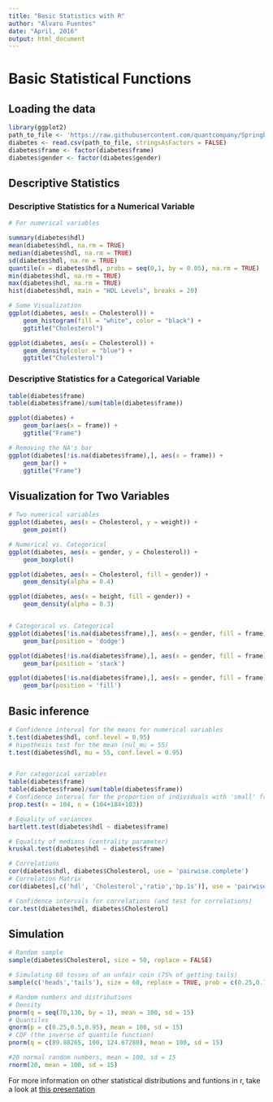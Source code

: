 ---
title: "Basic Statistics with R"
author: "Alvaro Fuentes"
date: "April, 2016"
output: html_document
---

# Basic Statistical Functions

## Loading the data
```{r, warning= FALSE}
library(ggplot2)
path_to_file <- 'https://raw.githubusercontent.com/quantcompany/Springboard_FDS/master/DiabetesR.csv'
diabetes <- read.csv(path_to_file, stringsAsFactors = FALSE)
diabetes$frame <- factor(diabetes$frame)
diabetes$gender <- factor(diabetes$gender)
```

## Descriptive Statistics

### Descriptive Statistics for a Numerical Variable
```{r, warning= FALSE}
# For numerical variables

summary(diabetes$hdl)
mean(diabetes$hdl, na.rm = TRUE)
median(diabetes$hdl, na.rm = TRUE)
sd(diabetes$hdl, na.rm = TRUE)
quantile(x = diabetes$hdl, probs = seq(0,1, by = 0.05), na.rm = TRUE)
min(diabetes$hdl, na.rm = TRUE)
max(diabetes$hdl, na.rm = TRUE)
hist(diabetes$hdl, main = "HDL Levels", breaks = 20)

# Some Visualization
ggplot(diabetes, aes(x = Cholesterol)) + 
    geom_histogram(fill = "white", color = "black") + 
    ggtitle("Cholesterol")

ggplot(diabetes, aes(x = Cholesterol)) + 
    geom_density(color = "blue") + 
    ggtitle("Cholesterol")

```

### Descriptive Statistics for a Categorical Variable
```{r, warning= FALSE}

table(diabetes$frame)
table(diabetes$frame)/sum(table(diabetes$frame))

ggplot(diabetes) + 
    geom_bar(aes(x = frame)) + 
    ggtitle("Frame")

# Removing the NA's bar
ggplot(diabetes[!is.na(diabetes$frame),], aes(x = frame)) + 
    geom_bar() + 
    ggtitle("Frame")

```


## Visualization for Two Variables

```{r, warning= FALSE}

# Two numerical variables
ggplot(diabetes, aes(x = Cholesterol, y = weight)) + 
    geom_point()

# Numerical vs. Categorical
ggplot(diabetes, aes(x = gender, y = Cholesterol)) + 
    geom_boxplot()

ggplot(diabetes, aes(x = Cholesterol, fill = gender)) + 
    geom_density(alpha = 0.4)

ggplot(diabetes, aes(x = height, fill = gender)) + 
    geom_density(alpha = 0.3)


# Categorical vs. Categorical
ggplot(diabetes[!is.na(diabetes$frame),], aes(x = gender, fill = frame)) + 
    geom_bar(position = 'dodge')

ggplot(diabetes[!is.na(diabetes$frame),], aes(x = gender, fill = frame)) + 
    geom_bar(position = 'stack')

ggplot(diabetes[!is.na(diabetes$frame),], aes(x = gender, fill = frame)) + 
    geom_bar(position = 'fill')
```


## Basic inference

```{r, warning= FALSE}
# Confidence interval for the means for numerical variables
t.test(diabetes$hdl, conf.level = 0.95)
# hipothesis test for the mean (nul_mu = 55)
t.test(diabetes$hdl, mu = 55, conf.level = 0.95)


# For categorical variables
table(diabetes$frame)
table(diabetes$frame)/sum(table(diabetes$frame))
# Confidence interval for the proportion of individuals with 'small' frames
prop.test(x = 104, n = (104+184+103))

# Equality of variances
bartlett.test(diabetes$hdl ~ diabetes$frame)

# Equality of medians (centrality parameter)
kruskal.test(diabetes$hdl ~ diabetes$frame)

# Correlations
cor(diabetes$hdl, diabetes$Cholesterol, use = 'pairwise.complete')
# Correlation Matrix
cor(diabetes[,c('hdl', 'Cholesterol','ratio','bp.1s')], use = 'pairwise.complete')

# Confidence intervals for correlations (and test for correlations)
cor.test(diabetes$hdl, diabetes$Cholesterol)

```


## Simulation

```{r, warning= FALSE}
# Random sample
sample(diabetes$Cholesterol, size = 50, replace = FALSE)

# Simulating 60 tosses of an unfair coin (75% of getting tails)
sample(c('heads','tails'), size = 60, replace = TRUE, prob = c(0.25,0.75))

# Random numbers and distributions
# Density
pnorm(q = seq(70,130, by = 1), mean = 100, sd = 15)
# Quantiles
qnorm(p = c(0.25,0.5,0.95), mean = 100, sd = 15)
# CDF (the inverse of quantile function)
pnorm(q = c(89.88265, 100, 124.67280), mean = 100, sd = 15)

#20 normal random numbers, mean = 100, sd = 15
rnorm(20, mean = 100, sd = 15)

```
For more information on other statistical  distributions and funtions in r, take a look at [this presentation](http://www.biostat.jhsph.edu/~hji/courses/statcomputing/StatFunc.pdf)
